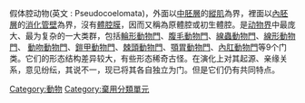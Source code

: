 {{expand|time=2015-08-11T02:55:22+00:00}}
{{unreferenced|time=2015-08-11T02:55:22+00:00}}
假体腔动物(英文 : Pseudocoelomata)，外面以[[中胚層|中胚層]]的[[縱肌|縱肌]]為界，裡面以[[內胚層|內胚層]]的[[消化管壁|消化管壁]]為界，沒有[[體腔膜|體腔膜]]，因而又稱為原體腔或初生體腔。是[[动物界|动物界]]中最庞大、最为复杂的一大类群，包括[[輪形動物門|輪形動物門]]、[[腹毛動物門|腹毛動物門]]、[[線蟲動物門|線蟲動物門]]、[[線形動物門|線形動物門]]、 [[動吻動物門|動吻動物門]]、[[鎧甲動物門|鎧甲動物門]]、[[棘頭動物門|棘頭動物門]]、[[顎胃動物門|顎胃動物門]]、[[內肛動物門|內肛動物門]]等9个门类。它们的形态结构差异较大，有些形态稀奇古怪。在演化上对其起源、亲缘关系，意见纷纭，其说不一，现已将其各自独立为门。但是它们仍有共同特点。

[[Category:動物|Category:動物]]
[[Category:棄用分類單元|Category:棄用分類單元]]